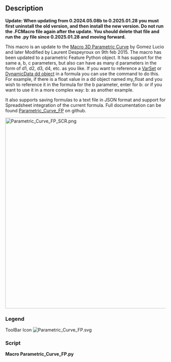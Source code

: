 <languages/>

{{Macro
|Name=Macro Parametric_Curve_FP
|Icon=Parametric_Curve_FP.svg
|Description=Update of Macro 3D Parametric Curve, but with new features. Creates a Feature Python object, offers spreadsheet and JSON integration, expanded parameters.<br/>It has support for the same a, b, c parameters, but also can have as many d parameters in the form of d1, d2, d3, d4, etc. as you like.<br/>It also supports saving formulas to a text file in JSON format and support for Spreadsheet integration of the current formula.<br/>Full documentation can be found [https://github.com/mwganson/Parametric_Curve_FP Full Documentation on Github Parametric_Curve_FP] on github. 
|Author=TheMarkster
|Version=2025.01.28
|Date=2025-01-28
|FCVersion=1.0
|Download=[https://wiki.freecadweb.org/images/5/59/Parametric_Curve_FP.svg ToolBar Icon]
|SeeAlso=[[Macro_3D_Parametric_Curve|Macro 3D Parametric Curve]] [[Image:Macro_3D_Parametric_Curve.png|24px]]
|Links=[https://github.com/mwganson/Parametric_Curve_FP Full Documentation on Github]
}}

== Description ==

'''Update: When updating from 0.2024.05.08b to 0.2025.01.28 you must first uninstall the old version, and then install the new version. Do not run the .FCMacro file again after the update. You should delete that file and run the .py file since 0.2025.01.28 and moving forward.'''

This macro is an update to the [[Macro_3D_Parametric_Curve|Macro 3D Parametric Curve]] by Gomez Lucio and later Modified by Laurent Despeyroux on 9th feb 2015. The macro has been updated to a parametric Feature Python object. It has support for the same a, b, c parameters, but also can have as many d parameters in the form of d1, d2, d3, d4, etc. as you like. If you want to reference a [[Std_VarSet|VarSet]] or [[DynamicData_Workbench|DynamicData dd object]] in a formula you can use the {{Incode|fc(expr)}} command to do this. For example, if there is a float value in a dd object named my_float and you wish to reference it in the formula for the b parameter, enter for b: {{Incode|fc(dd.my_float)}} or if you want to use it in a more complex way: b: {{Incode|fc(dd.my_float) * a + pi}} as another example.

It also supports saving formulas to a text file in JSON format and support for Spreadsheet integration of the current formula. Full documentation can be found [https://github.com/mwganson/Parametric_Curve_FP Parametric_Curve_FP] on github.

[[File:Parametric_Curve_FP_SCR.png|600px]]
{{Caption|Parametric_Curve_FP screenshot‎}}

=== Legend ===

{{Codeextralink|https://gist.github.com/mwganson/473920ad317fb2dc3e37638112874e2a/raw/e030c87aebfd1c45f85de0ba53a8bab22029bd79/Parametric_Curve_FP.py|Parametric_Curve_FP.py}}

ToolBar Icon
[[Image:Parametric_Curve_FP.svg]]

=== Script ===

'''Macro Parametric_Curve_FP.py'''

{{CodeDownload|https://gist.github.com/mwganson/473920ad317fb2dc3e37638112874e2a|Parametric_Curve_FP.py}}